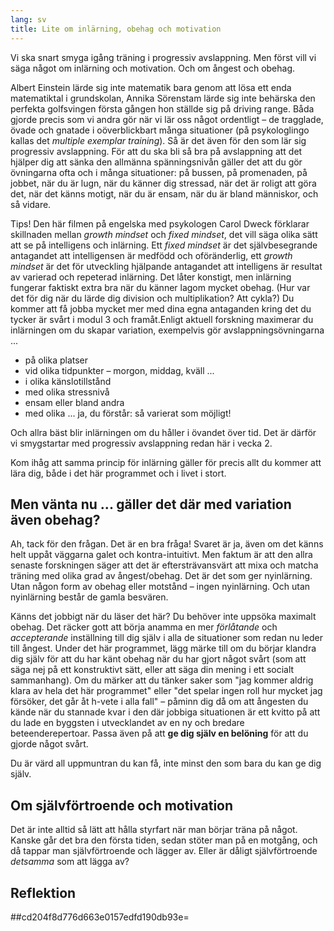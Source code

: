 ```yaml
---
lang: sv
title: Lite om inlärning, obehag och motivation
---
```


Vi ska snart smyga igång träning i progressiv avslappning. Men först
vill vi säga något om inlärning och motivation. Och om ångest och
obehag.

Albert Einstein lärde sig inte matematik bara genom att lösa ett enda
matematiktal i grundskolan, Annika Sörenstam lärde sig inte behärska den
perfekta golfsvingen första gången hon ställde sig på driving range.
Båda gjorde precis som vi andra gör när vi lär oss något ordentligt --
de tragglade, övade och gnatade i oöverblickbart många situationer (på
psykologlingo kallas det *multiple exemplar training*). Så är det även
för den som lär sig progressiv avslappning. För att du ska bli så bra på
avslappning att det hjälper dig att sänka den allmänna spänningsnivån
gäller det att du gör övningarna ofta och i många situationer: på
bussen, på promenaden, på jobbet, när du är lugn, när du känner dig
stressad, när det är roligt att göra det, när det känns motigt, när du
är ensam, när du är bland människor, och så vidare.

[[Tips!]{.rlabel} Den här filmen på engelska med psykologen Carol Dweck
förklarar skillnaden mellan *growth mindset* och *fixed mindset*, det
vill säga olika sätt att se på intelligens och inlärning. Ett *fixed
mindset* är det självbesegrande antagandet att intelligensen är medfödd
och oföränderlig, ett *growth mindset* är det för utveckling hjälpande
antagandet att intelligens är resultat av varierad och repeterad
inlärning. Det låter konstigt, men inlärning fungerar faktiskt extra bra
när du känner lagom mycket obehag. (Hur var det för dig när du lärde dig
division och multiplikation? Att cykla?) Du kommer att få jobba mycket
mer med dina egna antaganden kring det du tycker är svårt i modul 3 och
framåt. ]{.rtip}Enligt aktuell forskning maximerar du inlärningen om du
skapar variation, exempelvis gör avslappningsövningarna \...

-   på olika platser
-   vid olika tidpunkter -- morgon, middag, kväll \...
-   i olika känslotillstånd
-   med olika stressnivå
-   ensam eller bland andra
-   med olika \... ja, du förstår: så varierat som möjligt!

Och allra bäst blir inlärningen om du håller i övandet över tid. Det är
därför vi smygstartar med progressiv avslappning redan här i vecka 2.

Kom ihåg att samma princip för inlärning gäller för precis allt du
kommer att lära dig, både i det här programmet och i livet i stort.

## Men vänta nu \... gäller det där med variation även obehag?

Ah, tack för den frågan. Det är en bra fråga! Svaret är ja, även om det
känns helt uppåt väggarna galet och kontra-intuitivt. Men faktum är att
den allra senaste forskningen säger att det är eftersträvansvärt att
mixa och matcha träning med olika grad av ångest/obehag. Det är det som
ger nyinlärning. Utan någon form av obehag eller motstånd -- ingen
nyinlärning. Och utan nyinlärning består de gamla besvären.

Känns det jobbigt när du läser det här? Du behöver inte uppsöka maximalt
obehag. Det räcker gott att börja anamma en mer *förlåtande* och
*accepterande* inställning till dig själv i alla de situationer som
redan nu leder till ångest. Under det här programmet, lägg märke till om
du börjar klandra dig själv för att du har känt obehag när du har gjort
något svårt (som att säga nej på ett konstruktivt sätt, eller att säga
din mening i ett socialt sammanhang). Om du märker att du tänker saker
som \"jag kommer aldrig klara av hela det här programmet\" eller \"det
spelar ingen roll hur mycket jag försöker, det går åt h-vete i alla
fall\" -- påminn dig då om att ångesten du kände när du stannade kvar i
den där jobbiga situationen är ett kvitto på att du lade en byggsten i
utvecklandet av en ny och bredare beteenderepertoar. Passa även på
att **ge dig själv en belöning** för att du gjorde något svårt.

Du är värd all uppmuntran du kan få, inte minst den som bara du kan
ge dig själv.

## Om självförtroende och motivation

Det är inte alltid så lätt att hålla styrfart när man börjar träna på
något. Kanske går det bra den första tiden, sedan stöter man på en
motgång, och då tappar man självförtroende och lägger av. Eller är
dåligt självförtroende *detsamma* som att lägga av?

 

## Reflektion

##cd204f8d776d663e0157edfd190db93e=
